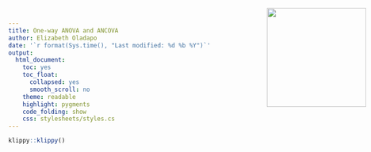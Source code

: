 ```yaml
---
title: One-way ANOVA and ANCOVA
author: Elizabeth Oladapo
date: '`r format(Sys.time(), "Last modified: %d %b %Y")`'
output: 
  html_document: 
    toc: yes
    toc_float: 
      collapsed: yes
      smooth_scroll: no
    theme: readable
    highlight: pygments
    code_folding: show
    css: stylesheets/styles.cs
---
```

```r

klippy::klippy()

```

<img src="unilogo.jpg" style="position:absolute;top:40px;right:10px;" width="200" />

 
